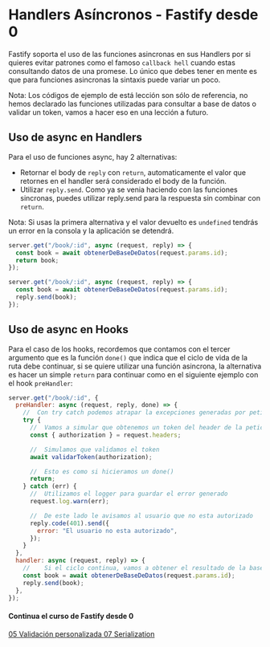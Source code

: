 
# Handlers Asíncronos - Fastify desde 0

Fastify soporta el uso de las funciones asincronas en sus Handlers por si quieres evitar patrones como el famoso `callback hell`
cuando estas consultando datos de una promese. Lo único que debes tener en mente es que para funciones asincronas la
sintaxis puede variar un poco.

Nota: Los códigos de ejemplo de está lección son sólo de referencia, no hemos declarado las funciones utilizadas
para consultar a base de datos o validar un token, vamos a hacer eso en una lección a futuro.

## Uso de async en Handlers

Para el uso de funciones async, hay 2 alternativas:

- Retornar el body de `reply` con `return`, automaticamente el valor que retornes en el handler será considerado el body de
  la función.
- Utilizar `reply.send`. Como ya se venia haciendo con las funciones sincronas, puedes utilizar reply.send para la respuesta
  sin combinar con `return`.

Nota: Si usas la primera alternativa y el valor devuelto es `undefined` tendrás un error en la consola y la aplicación
se detendrá.

```js
server.get("/book/:id", async (request, reply) => {
  const book = await obtenerDeBaseDeDatos(request.params.id);
  return book;
});
```

```js
server.get("/book/:id", async (request, reply) => {
  const book = await obtenerDeBaseDeDatos(request.params.id);
  reply.send(book);
});
```

## Uso de async en Hooks

Para el caso de los hooks, recordemos que contamos con el tercer argumento que es la función `done()` que
indica que el ciclo de vida de la ruta debe continuar, si se quiere utilizar una función asincrona, la alternativa
es hacer un simple `return` para continuar como en el siguiente ejemplo con el hook `preHandler`:

```js
server.get("/book/:id", {
  preHandler: async (request, reply, done) => {
    //  Con try catch podemos atrapar la excepciones generadas por peticiones asincronas
    try {
      //  Vamos a simular que obtenemos un token del header de la petición
      const { authorization } = request.headers;

      //  Simulamos que validamos el token
      await validarToken(authorization);

      //  Esto es como si hicieramos un done()
      return;
    } catch (err) {
      //  Utilizamos el logger para guardar el error generado
      request.log.warn(err);

      //  De este lado le avisamos al usuario que no esta autorizado
      reply.code(401).send({
        error: "El usuario no esta autorizado",
      });
    }
  },
  handler: async (request, reply) => {
    //    Si el ciclo continua, vamos a obtener el resultado de la base de datos!
    const book = await obtenerDeBaseDeDatos(request.params.id);
    reply.send(book);
  },
});
```

<div className="pt-6 pb-4">
  <h4 className="text-xl text-center font-semibold text-gray-800">
    Continua el curso de Fastify desde 0
  </h4>
  <div className="flex text-lg justify-between pt-2">
    <a
      className="text-blue-600 font-semibold"
      href="/cursos/curso-fastify-desde-0/fastify-05-validacion-personalizada"
    >
      <FontAwesomeIcon icon="chevron-left" /> 05 Validación personalizada
    </a>
    <a
      className="text-blue-600 font-semibold"
      href="/cursos/curso-fastify-desde-0/fastify-07-serialization"
    >
      07 Serialization <FontAwesomeIcon icon="chevron-right" />
    </a>
  </div>
</div>
